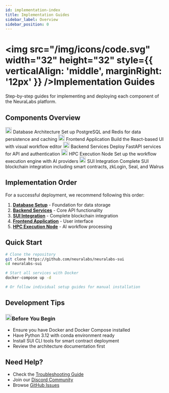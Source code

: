 ```yaml
---
id: implementation-index
title: Implementation Guides
sidebar_label: Overview
sidebar_position: 0
---
```



# <img src="/img/icons/code.svg" width="32" height="32" style={{ verticalAlign: 'middle', marginRight: '12px' }} />Implementation Guides

Step-by-step guides for implementing and deploying each component of the NeuraLabs platform.

## Components Overview

<div className="grid grid-cols-1 md:grid-cols-2 gap-4 mt-6">
  <Card>
    <CardHeader>
      <CardTitle>
        <img src="/img/icons/database.svg" width="20" height="20" style={{ verticalAlign: 'middle', marginRight: '8px' }} />
        Database Architecture
      </CardTitle>
      <CardDescription>
        Set up PostgreSQL and Redis for data persistence and caching
      </CardDescription>
    </CardHeader>
  </Card>

  <Card>
    <CardHeader>
      <CardTitle>
        <img src="/img/icons/frontend.svg" width="20" height="20" style={{ verticalAlign: 'middle', marginRight: '8px' }} />
        Frontend Application
      </CardTitle>
      <CardDescription>
        Build the React-based UI with visual workflow editor
      </CardDescription>
    </CardHeader>
  </Card>

  <Card>
    <CardHeader>
      <CardTitle>
        <img src="/img/icons/backend.svg" width="20" height="20" style={{ verticalAlign: 'middle', marginRight: '8px' }} />
        Backend Services
      </CardTitle>
      <CardDescription>
        Deploy FastAPI services for API and authentication
      </CardDescription>
    </CardHeader>
  </Card>

  <Card>
    <CardHeader>
      <CardTitle>
        <img src="/img/icons/hpc.svg" width="20" height="20" style={{ verticalAlign: 'middle', marginRight: '8px' }} />
        HPC Execution Node
      </CardTitle>
      <CardDescription>
        Set up the workflow execution engine with AI providers
      </CardDescription>
    </CardHeader>
  </Card>

  <Card>
    <CardHeader>
      <CardTitle>
        <img src="/img/icons/blockchain.svg" width="20" height="20" style={{ verticalAlign: 'middle', marginRight: '8px' }} />
        SUI Integration
      </CardTitle>
      <CardDescription>
        Complete SUI blockchain integration including smart contracts, zkLogin, Seal, and Walrus
      </CardDescription>
    </CardHeader>
  </Card>
</div>

## Implementation Order

For a successful deployment, we recommend following this order:

1. **[Database Setup](./01-database/setup)** - Foundation for data storage
2. **[Backend Services](./03-backend/setup)** - Core API functionality
3. **[SUI Integration](./05-sui-integration/overview)** - Complete blockchain integration
4. **[Frontend Application](./02-frontend/setup)** - User interface
5. **[HPC Execution Node](./04-hpc-execution/setup)** - AI workflow processing

## Quick Start

```bash
# Clone the repository
git clone https://github.com/neuralabs/neuralabs-sui
cd neuralabs-sui

# Start all services with Docker
docker-compose up -d

# Or follow individual setup guides for manual installation
```

## Development Tips

<div className="card padding--md mt-4">
  <h3><img src="/img/icons/info.svg" width="20" height="20" style={{ verticalAlign: 'middle', marginRight: '8px' }} />Before You Begin</h3>
  <ul>
    <li>Ensure you have Docker and Docker Compose installed</li>
    <li>Have Python 3.12 with conda environment ready</li>
    <li>Install SUI CLI tools for smart contract deployment</li>
    <li>Review the architecture documentation first</li>
  </ul>
</div>

## Need Help?

- Check the [Troubleshooting Guide](/docs/troubleshooting)
- Join our [Discord Community](https://discord.gg/neuralabs)
- Browse [GitHub Issues](https://github.com/neuralabs/neuralabs-sui/issues)